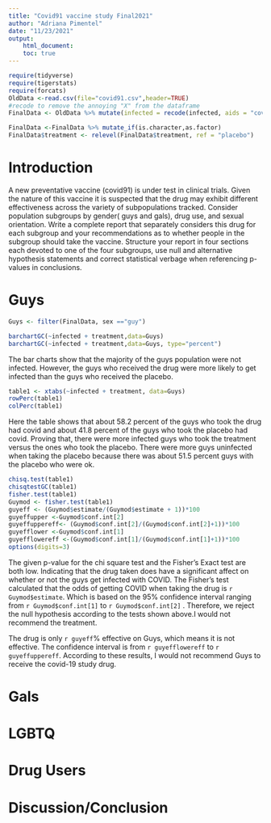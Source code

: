 ```yaml
---
title: "Covid91 vaccine study Final2021"
author: "Adriana Pimentel"
date: "11/23/2021"
output: 
    html_document:
    toc: true
---
```


```r
require(tidyverse)
require(tigerstats)
require(forcats)
OldData <-read.csv(file="covid91.csv",header=TRUE)
#recode to remove the annoying "X" from the dataframe
FinalData <- OldData %>% mutate(infected = recode(infected, aids = "covid", none = "OK" )) %>% select(-one_of("X"))

FinalData <-FinalData %>% mutate_if(is.character,as.factor)
FinalData$treatment <- relevel(FinalData$treatment, ref = "placebo")
```

# Introduction

A new  preventative vaccine (covid91) is under test in clinical trials. Given the nature of this vaccine it is suspected that the drug may exhibit different effectiveness across the variety of subpopulations tracked. Consider population subgroups by gender( guys and gals), drug use, and sexual orientation. Write a complete report that separately considers this drug for each subgroup and your recommendations as to whether people in the subgroup should take the vaccine. Structure your report in four sections each devoted to one of the four subgroups, use null and alternative hypothesis statements and correct statistical verbage when referencing p-values in conclusions.

# Guys

```r
Guys <- filter(FinalData, sex =="guy")
```

```r
barchartGC(~infected + treatment,data=Guys)
barchartGC(~infected + treatment,data=Guys, type="percent")
```

The bar charts show that the majority of the guys population were not infected. However, the guys who received the drug were more likely to get infected than the guys who received the placebo. 

```r
table1 <- xtabs(~infected + treatment, data=Guys)
rowPerc(table1)
colPerc(table1)
```

Here the table shows that about 58.2 percent of the guys who took the drug had covid and about 41.8 percent of the guys who took the placebo had covid. Proving that, there were more infected guys who took the treatment versus the ones who took the placebo. There were more guys uninfected when taking the placebo because there was about 51.5 percent guys with the placebo who were ok. 


```r
chisq.test(table1)
chisqtestGC(table1)
fisher.test(table1)
Guymod <- fisher.test(table1)
guyeff <- (Guymod$estimate/(Guymod$estimate + 1))*100
guyeffupper <-Guymod$conf.int[2] 
guyeffuppereff<- (Guymod$conf.int[2]/(Guymod$conf.int[2]+1))*100
guyefflower <-Guymod$conf.int[1]
guyefflowereff <-(Guymod$conf.int[1]/(Guymod$conf.int[1]+1))*100
options(digits=3)
```
  
The given p-value for the chi square test and the Fisher's Exact test are both low. Indicating that the drug taken does have a significant affect on whether or not the guys get infected with COVID. The Fisher's test calculated that the odds of getting COVID when taking the drug is `r Guymod$estimate`. Which is based on the 95% confidence interval ranging from `r Guymod$conf.int[1]  ` to `r Guymod$conf.int[2] ` . Therefore, we reject the null hypothesis according to the tests shown above.I would not recommend the treatment.   
  
The drug is only `r guyeff`% effective on Guys, which means it is not effective. The confidence interval is from `r guyefflowereff ` to `r guyeffuppereff`. According to these results, I would not recommend Guys to receive the covid-19 study drug.

# Gals



# LGBTQ

# Drug Users

# Discussion/Conclusion

